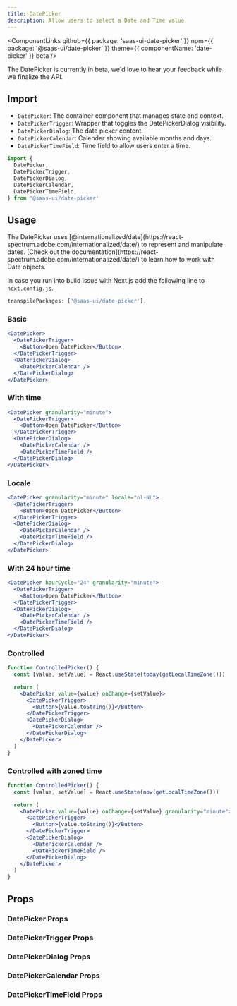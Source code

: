 ```yaml
---
title: DatePicker
description: Allow users to select a Date and Time value.
---
```


<ComponentLinks
  github={{ package: 'saas-ui-date-picker' }}
  npm={{ package: '@saas-ui/date-picker' }}
  theme={{ componentName: 'date-picker' }}
  beta
/>

<Info>
  The DatePicker is currently in beta, we'd love to hear your feedback while we
  finalize the API.
</Info>

## Import

- `DatePicker`: The container component that manages state and context.
- `DatePickerTrigger`: Wrapper that toggles the DatePickerDialog visibility.
- `DatePickerDialog`: The date picker content.
- `DatePickerCalendar`: Calender showing available months and days.
- `DatePickerTimeField`: Time field to allow users enter a time.

```ts
import {
  DatePicker,
  DatePickerTrigger,
  DatePickerDialog,
  DatePickerCalendar,
  DatePickerTimeField,
} from '@saas-ui/date-picker'
```

## Usage

<Info>
  The DatePicker uses
  [@internationalized/date](https://react-spectrum.adobe.com/internationalized/date/)
  to represent and manipulate dates. [Check out the
  documentation](https://react-spectrum.adobe.com/internationalized/date/) to
  learn how to work with Date objects.
</Info>

In case you run into build issue with Next.js add the following line to `next.config.js`.

```js
transpilePackages: ['@saas-ui/date-picker'],
```

### Basic

```jsx center=true
<DatePicker>
  <DatePickerTrigger>
    <Button>Open DatePicker</Button>
  </DatePickerTrigger>
  <DatePickerDialog>
    <DatePickerCalendar />
  </DatePickerDialog>
</DatePicker>
```

### With time

```jsx center=true
<DatePicker granularity="minute">
  <DatePickerTrigger>
    <Button>Open DatePicker</Button>
  </DatePickerTrigger>
  <DatePickerDialog>
    <DatePickerCalendar />
    <DatePickerTimeField />
  </DatePickerDialog>
</DatePicker>
```

### Locale

```jsx center=true
<DatePicker granularity="minute" locale="nl-NL">
  <DatePickerTrigger>
    <Button>Open DatePicker</Button>
  </DatePickerTrigger>
  <DatePickerDialog>
    <DatePickerCalendar />
    <DatePickerTimeField />
  </DatePickerDialog>
</DatePicker>
```

### With 24 hour time

```jsx center=true
<DatePicker hourCycle="24" granularity="minute">
  <DatePickerTrigger>
    <Button>Open DatePicker</Button>
  </DatePickerTrigger>
  <DatePickerDialog>
    <DatePickerCalendar />
    <DatePickerTimeField />
  </DatePickerDialog>
</DatePicker>
```

### Controlled

```jsx center=true
function ControlledPicker() {
  const [value, setValue] = React.useState(today(getLocalTimeZone()))

  return (
    <DatePicker value={value} onChange={setValue}>
      <DatePickerTrigger>
        <Button>{value.toString()}</Button>
      </DatePickerTrigger>
      <DatePickerDialog>
        <DatePickerCalendar />
      </DatePickerDialog>
    </DatePicker>
  )
}
```

### Controlled with zoned time

```jsx center=true
function ControlledPicker() {
  const [value, setValue] = React.useState(now(getLocalTimeZone()))

  return (
    <DatePicker value={value} onChange={setValue} granularity="minute">
      <DatePickerTrigger>
        <Button>{value.toString()}</Button>
      </DatePickerTrigger>
      <DatePickerDialog>
        <DatePickerCalendar />
        <DatePickerTimeField />
      </DatePickerDialog>
    </DatePicker>
  )
}
```

## Props

### DatePicker Props

<PropsTable of="DatePicker" />

### DatePickerTrigger Props

<PropsTable of="DatePickerTrigger" />

### DatePickerDialog Props

<PropsTable of="DatePickerDialog" />

### DatePickerCalendar Props

<PropsTable of="DatePickerCalendar" />

### DatePickerTimeField Props

<PropsTable of="DatePickerTimeField" />
